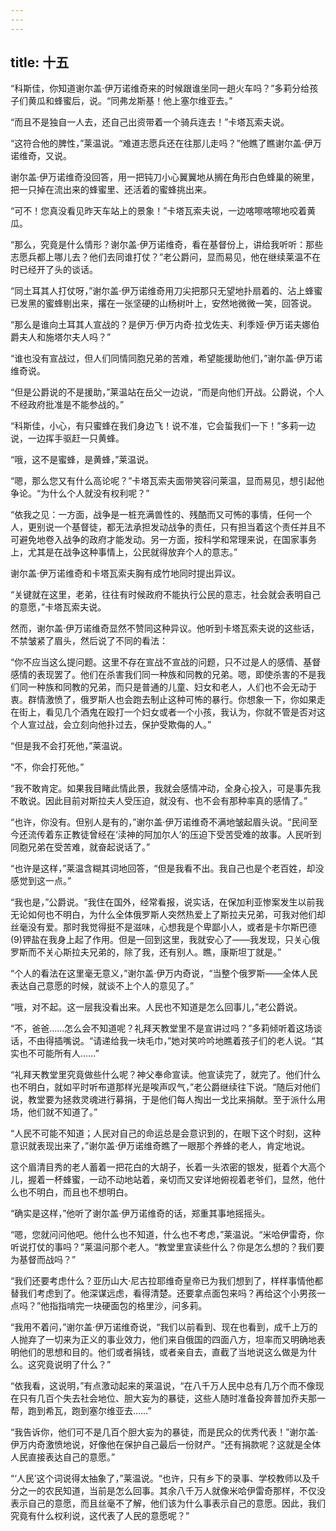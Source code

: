 ```yaml
---
---
---
```

title: 十五
---




“科斯佳，你知道谢尔盖·伊万诺维奇来的时候跟谁坐同一趟火车吗？”多莉分给孩子们黄瓜和蜂蜜后，说。“同弗龙斯基！他上塞尔维亚去。”

“而且不是独自一人去，还自己出资带着一个骑兵连去！”卡塔瓦索夫说。

“这符合他的脾性，”莱温说。“难道志愿兵还在往那儿走吗？”他瞧了瞧谢尔盖·伊万诺维奇，又说。

谢尔盖·伊万诺维奇没回答，用一把钝刀小心翼翼地从搁在角形白色蜂巢的碗里，把一只掉在流出来的蜂蜜里、还活着的蜜蜂挑出来。

“可不！您真没看见昨天车站上的景象！”卡塔瓦索夫说，一边喀嚓喀嚓地咬着黄瓜。

“那么，究竟是什么情形？谢尔盖·伊万诺维奇，看在基督份上，讲给我听听：那些志愿兵都上哪儿去？他们去同谁打仗？”老公爵问，显而易见，他在继续莱温不在时已经开了头的谈话。

“同土耳其人打仗呀，”谢尔盖·伊万诺维奇用刀尖把那只无望地扑扇着的、沾上蜂蜜已发黑的蜜蜂剔出来，撂在一张坚硬的山杨树叶上，安然地微微一笑，回答说。

“那么是谁向土耳其人宣战的？是伊万·伊万内奇·拉戈佐夫、利季娅·伊万诺夫娜伯爵夫人和施塔尔夫人吗？”

“谁也没有宣战过，但人们同情同胞兄弟的苦难，希望能援助他们，”谢尔盖·伊万诺维奇说。

“但是公爵说的不是援助，”莱温站在岳父一边说，“而是向他们开战。公爵说，个人不经政府批准是不能参战的。”

“科斯佳，小心，有只蜜蜂在我们身边飞！说不准，它会蜇我们一下！”多莉一边说，一边挥手驱赶一只黄蜂。

“哦，这不是蜜蜂，是黄蜂，”莱温说。

“嗯，那么您又有什么高论呢？”卡塔瓦索夫面带笑容问莱温，显而易见，想引起他争论。“为什么个人就没有权利呢？”

“依我之见：一方面，战争是一桩充满兽性的、残酷而又可怖的事情，任何一个人，更别说一个基督徒，都无法承担发动战争的责任，只有担当着这个责任并且不可避免地卷入战争的政府才能发动。另一方面，按科学和常理来说，在国家事务上，尤其是在战争这种事情上，公民就得放弃个人的意志。”

谢尔盖·伊万诺维奇和卡塔瓦索夫胸有成竹地同时提出异议。

“关键就在这里，老弟，往往有时候政府不能执行公民的意志，社会就会表明自己的意愿，”卡塔瓦索夫说。

然而，谢尔盖·伊万诺维奇显然不赞同这种异议。他听到卡塔瓦索夫说的这些话，不禁皱紧了眉头，然后说了不同的看法：

“你不应当这么提问题。这里不存在宣战不宣战的问题，只不过是人的感情、基督感情的表现罢了。他们在杀害我们同一种族和同教的兄弟。嗯，即使杀害的不是我们同一种族和同教的兄弟，而只是普通的儿童、妇女和老人，人们也不会无动于衷。群情激愤了，俄罗斯人也会跑去制止这种可怖的暴行。你想象一下，你如果走在街上，看见几个酒鬼在殴打一个妇女或者一个小孩，我认为，你就不管是否对这个人宣过战，会立刻向他扑过去，保护受欺侮的人。”

“但是我不会打死他，”莱温说。

“不，你会打死他。”

“我不敢肯定。如果我目睹此情此景，我就会感情冲动，全身心投入，可是事先我不敢说。因此目前对斯拉夫人受压迫，就没有、也不会有那种率真的感情了。”

“也许，你没有。但别人是有的，”谢尔盖·伊万诺维奇不满地皱起眉头说。“民间至今还流传着东正教徒曾经在‘渎神的阿加尔人’的压迫下受苦受难的故事。人民听到同胞兄弟在受苦难，就奋起说话了。”

“也许是这样，”莱温含糊其词地回答，“但是我看不出。我自己也是个老百姓，却没感觉到这一点。”

“我也是，”公爵说。“我住在国外，经常看报，说实话，在保加利亚惨案发生以前我无论如何也不明白，为什么全体俄罗斯人突然热爱上了斯拉夫兄弟，可我对他们却丝毫没有爱。那时我觉得挺不是滋味，心想我是个卑鄙小人，或者是卡尔斯巴德(9)钾盐在我身上起了作用。但是一回到这里，我就安心了——我发现，只关心俄罗斯而不关心斯拉夫兄弟的，除了我，还有别人。瞧，康斯坦丁就是。”

“个人的看法在这里毫无意义，”谢尔盖·伊万内奇说，“当整个俄罗斯——全体人民表达自己意愿的时候，就谈不上个人的意见了。”

“哦，对不起。这一层我没看出来。人民也不知道是怎么回事儿，”老公爵说。

“不，爸爸……怎么会不知道呢？礼拜天教堂里不是宣讲过吗？”多莉倾听着这场谈话，不由得插嘴说。“请递给我一块毛巾，”她对笑吟吟地瞧着孩子们的老人说。“其实也不可能所有人……”

“礼拜天教堂里究竟做些什么呢？神父奉命宣读。他宣读完了，就完了。他们什么也不明白，就如平时听布道那样光是唉声叹气，”老公爵继续往下说。“随后对他们说，教堂要为拯救灵魂进行募捐，于是他们每人掏出一戈比来捐献。至于派什么用场，他们就不知道了。”

“人民不可能不知道；人民对自己的命运总是会意识到的，在眼下这个时刻，这种意识就表现出来了，”谢尔盖·伊万诺维奇瞧了一眼那个养蜂的老人，肯定地说。

这个眉清目秀的老人蓄着一把花白的大胡子，长着一头浓密的银发，挺着个大高个儿，握着一杯蜂蜜，一动不动地站着，亲切而又安详地俯视着老爷们，显然，他什么也不明白，而且也不想明白。

“确实是这样，”他听了谢尔盖·伊万诺维奇的话，郑重其事地摇摇头。

“嗯，您就问问他吧。他什么也不知道，什么也不考虑，”莱温说。“米哈伊雷奇，你听说打仗的事吗？”莱温问那个老人。“教堂里宣读些什么？你是怎么想的？我们要为基督而战吗？”

“我们还要考虑什么？亚历山大·尼古拉耶维奇皇帝已为我们想到了，样样事情他都替我们考虑到了。他深谋远虑，看得清楚。还要拿点面包来吗？再给这个小男孩一点吗？”他指指啃完一块硬面包的格里沙，问多莉。

“我用不着问，”谢尔盖·伊万诺维奇说，“我们以前看到、现在也看到，成千上万的人抛弃了一切来为正义的事业效力，他们来自俄国的四面八方，坦率而又明确地表明他们的思想和目的。他们或者捐钱，或者亲自去，直截了当地说这么做是为什么。这究竟说明了什么？”

“依我看，这说明，”有点激动起来的莱温说，“在八千万人民中总有几万个而不像现在只有几百个失去社会地位、胆大妄为的暴徒，这些人随时准备投奔普加乔夫那一帮，跑到希瓦，跑到塞尔维亚去……”

“我告诉你，他们可不是几百个胆大妄为的暴徒，而是民众的优秀代表！”谢尔盖·伊万内奇激愤地说，好像他在保护自己最后一份财产。“还有捐款呢？这就是全体人民直接表达自己的意愿。”

“‘人民’这个词说得太抽象了，”莱温说。“也许，只有乡下的录事、学校教师以及千分之一的农民知道，当前是怎么回事。其余八千万人就像米哈伊雷奇那样，不仅没表示自己的意愿，而且丝毫不了解，他们该为什么事表示自己的意愿。因此，我们究竟有什么权利说，这代表了人民的意愿呢？”
